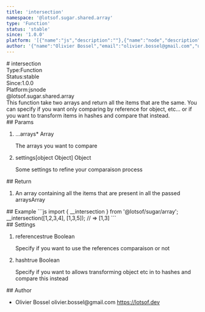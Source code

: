 ```yaml
---
title: 'intersection'
namespace: '@lotsof.sugar.shared.array'
type: 'Function'
status: 'stable'
since: '1.0.0'
platform: '[{"name":"js","description":""},{"name":"node","description":""}]'
author: '{"name":"Olivier Bossel","email":"olivier.bossel@gmail.com","url":"https://lotsof.dev"}'
---
```

<div class="docmap-mdx">
# intersection
<div class="_metas">
<div class="_type"><span class="_type-label">Type:</span><span class="_type-value">Function</span></div>
<div class="_status"><span class="_status-label">Status:</span><span class="_status-value -stable">stable</span></div>
<div class="_since"><span class="_since-label">Since:</span><span class="_since-value">1.0.0</span></div>
<div class="_platform"><span class="_platform-label">Platform:</span><span class="_platform-value -js">js</span><span class="_platform-value -node">node</span></div>
</div>
<div class="_namespace">@lotsof.sugar.shared.array</div>
<div class="_description">
This function take two arrays and return all the items that are the same.
You can specify if you want only comparing by reference for object, etc... or if
you want to transform items in hashes and compare that instead.
</div>
<div class="_params">
## Params
<ol class="_list">
<li class="_item">
<span class="_name">...arrays<span class="_required">*</span></span><span class="_default"></span> <span class="_type">Array</span>
<p class="_description">The arrays you want to compare</p>
</li>
<li class="_item">
<span class="_name">settings</span><span class="_default">&lsqb;object Object&rsqb;</span> <span class="_type">Object</span>
<p class="_description">Some settings to refine your comparaison process</p>
</li>
</ol>
</div>
<div class="_return">
## Return
<ol class="_list">
<li class="_item">
<span class="_description">An array containing all the items that are present in all the passed arrays</span><span class="_default"></span><span class="_type">Array</span>
</li>
</ol>
</div>
<div class="_examples">
## Example
```js
import { __intersection } from '@lotsof/sugar/array';
__intersection([1,2,3,4], [1,3,5]); // => [1,3]
```
</div>
<div class="_settings">
## Settings
<ol class="_list">
<li class="_item">
<span class="_name">references</span><span class="_default">true</span> <span class="_type">Boolean</span>
<p class="_description">Specify if you want to use the references comparaison or not</p>
</li>
<li class="_item">
<span class="_name">hash</span><span class="_default">true</span> <span class="_type">Boolean</span>
<p class="_description">Specify if you want to allows transforming object etc in to hashes and compare this instead</p>
</li>
</ol>
</div>
<div class="_author">
## Author
<ul class="_list">
<li class="_item">
<span class="_name">Olivier Bossel</span>
<span class="_email">olivier.bossel@gmail.com</span>
<a href="https://lotsof.dev" target="_blank" class="_url">https://lotsof.dev</a>
</li>
</ul>
</div>
</div>